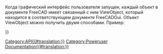 <languages/>
{{VeryImportantMessage|(Октябрь 2019 г.) Не редактируйте эту страницу. Информация неполная и устаревшая. Для получения последней версии API смотри [https://freecad.org/api автоматически сгенерированную документацию по API] или сгенерируй документацию самостоятельно, смотри [[Source documentation/ru|Исходная документация]].}}

Когда графический интерфейс пользователя запущен, каждый объект в документе FreeCAD имеет связанный с ним ViewObject, который находится в соответствующем документе FreeCADGui. Объект ViewObject можно получить двумя способами. Пример:
{{Code|code=
myViewObj = FreeCAD.ActiveDocument.myObjectName.ViewObject
myViewObj = FreeCADGui.ActiveDocument.myObjectName
print myViewObj.IV
}}

{{APIProperty|Annotation|узел аннотации ViewObject}}
{{APIProperty|BoundingBox|ограничивающий прямоугольник}}
{{APIProperty|Content|XML-представление свойств ViewObject}}
{{APIProperty|DisplayMode|текущий режим отображения}}
{{APIProperty|IV|Представление ViewObject в Inventor}}
{{APIProperty|Object|соответствующий объект Document Object FreeCAD этого ViewObject}}
{{APIProperty|PropertiesList|список свойств этого ViewObject}}
{{APIProperty|RootNode|узел Inventor этого ViewObject (объект pivy.coin)}}
{{APIProperty|Selectable|Истина, если объект можно выделять}}
{{APIProperty|Type|Тип данного ViewObject}}
{{APIProperty|Visibility|Истина, если данный ViewObject видим}}
{{APIFunction|getAllDerivedFrom| | |все подчинения этого объекта}}
{{APIFunction|getDocumentationOfProperty| | |строка документации свойства этого класса.}}
{{APIFunction|getGroupOfProperty| | |название группы, к которой относится свойство в этом классе. Свойства отсортированы по разным группам для удобства.}}
{{APIFunction|getPropertyByName| | |значение именованного свойства.}}
{{APIFunction|getTypeOfProperty| | |тип именованного свойства. Это может быть (Hidden, ReadOnly, Output) или любая их комбинация.}}
{{APIFunction|hide| |Скрывает объект.| }}
{{APIFunction|isDerivedFrom|string|Проверяет, является ли этот объект производным от заданного типа объекта.|Истина, если данный тип является родителем}}
{{APIFunction|isVisible| |Проверяет, видим ли объект|булево значение}}
{{APIFunction|listDisplayModes| |Показывает список всех режимов отображения|список}}
{{APIFunction|setTransformation|coin.SoTransform|Устанавливает преобразование на узле Inventor|ничего}}
{{APIFunction|show| |Показывает объект, если он скрыт|ничего}}
{{APIFunction|toString| | |строковое представление узла Inventor}}
{{APIFunction|update| |Обновляет представление вида (view representation) объекта| }}

{{Userdocnavi{{#translation:}}}}
[[Category:API{{#translation:}}]]
[[Category:Poweruser Documentation{{#translation:}}]]
{{clear}}
